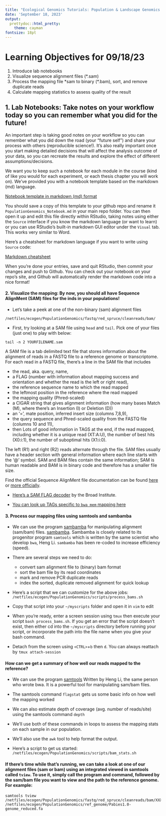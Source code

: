 ```yaml
---
title: "Ecological Genomics Tutorials: Population & Landscape Genomics 3"
date: 'September 18, 2023'
output:
  prettydoc::html_pretty:
    theme: cayman
fontsize: 18pt
---
```


# Learning Objectives for 09/18/23

1. Introduce lab notebooks
2. Visualize sequence alignment files (\*.sam)
3. Process the mapping file \*sam to binary (\*.bam), sort, and remove duplicate reads
4. Calculate mapping statistics to assess quality of the result

## 1. Lab Notebooks: Take notes on your workflow today so you can remember what you did for the future!

An important step is taking good notes on your workflow so you can remember what you did down the road (your "future self") and share your process with others (reproducible science!). It's also really important once you start making detailed decisions that will affect the analysis outcome of your data, so you can recreate the results and explore the effect of different assumptions/decisions.

We want you to keep such a notebook for each module in the course (kind of like you would for each experiment, or each thesis chapter you will work on). We've provided you with a notebook template based on the markdown (md) language.

[Notebook template in markdown (md) format](https://github.com/PespeniLab/Ecological-Genomics/blob/0708da3bdd3a0bf27d80bdedade51d4aba12c933/Fall2023/GithubNotebookTemplate.md)

You should save a copy of this template to your github repo and rename it `PopulationGenomics_Notebook.md` in your main repo folder. You can then open it up and edit this file directly within RStudio, taking notes using either the `Source` interface if you know the markdown language (or want to learn) or you can use RStudio's built-in markdown GUI editor under the `Visual` tab. This works very similar to Word.

Here's a cheatsheet for markdown language if you want to write using `Source` code:

[Markdown cheatsheet](https://docs.github.com/en/get-started/writing-on-github/getting-started-with-writing-and-formatting-on-github/basic-writing-and-formatting-syntax)

When you're done your entries, save and quit RStudio, then commit your changes and push to Github.  You can check out your notebook on your repo's site, and Github will automatically render the markdown code into a nice format!

#### 2. Visualize the mapping: By now, you should all have Sequence AlignMent (SAM) files for the inds in your populations!

-   Let's take a peek at one of the non-binary (sam) alignment files

`/netfiles/ecogen/PopulationGenomics/fastq/red_spruce/cleanreads/bam/`

-   First, try looking at a SAM file using `head` and `tail`. Pick one of your files (just one) to play with below:

```         
tail -n 2 YOURFILENAME.sam
```

A SAM file is a tab delimited text file that stores information about the alignment of reads in a FASTQ file to a reference genome or transcriptome. For each read in a FASTQ file, there's a line in the SAM file that includes

-   the read, aka. query, name,
-   a FLAG (number with information about mapping success and orientation and whether the read is the left or right read),
-   the reference sequence name to which the read mapped
-   the leftmost position in the reference where the read mapped
-   the mapping quality (Phred-scaled)
-   a CIGAR string that gives alignment information (how many bases Match (M), where there's an Insertion (I) or Deletion (D))
-   an '=', mate position, inferred insert size (columns 7,8,9),
-   the query sequence and Phred-scaled quality from the FASTQ file (columns 10 and 11),
-   then Lots of good information in TAGS at the end, if the read mapped, including whether it is a unique read (XT:A:U), the number of best hits (X0:i:1), the number of suboptimal hits (X1:i:0).

The left (R1) and right (R2) reads alternate through the file. SAM files usually have a header section with general information where each line starts with the '\@' symbol. SAM and BAM files contain the same information; SAM is human readable and BAM is in binary code and therefore has a smaller file size.

Find the official Sequence AlignMent file documentation can be found [here](https://en.wikipedia.org/wiki/SAM_(file_format)) or [more officially](https://samtools.github.io/hts-specs/SAMtags.pdf).

-   [Here's a SAM FLAG decoder](https://broadinstitute.github.io/picard/explain-flags.html) by the Broad Institute.

-   [You can look up TAGs specific to `bwa mem` mapping here](https://bio-bwa.sourceforge.net/bwa.shtml)


#### 3. Process our mapping files using samtools and sambamba

-   We can use the program [sambamba](https://lomereiter.github.io/sambamba/) for manipulating alignment (sam/bam) files. [sambamba](https://lomereiter.github.io/sambamba/). Sambamba is closely related to its progenitor program `samtools` which is written by the same scientist who develop `bwa`, Heng Li. `sambamba` has been re-coded to increase efficiency (speed).

- There are several steps we need to do: 

  -  convert sam alignment file to (binary) bam format
  -  sort the bam file by its read coordinates
  -  mark and remove PCR duplicate reads
  -  index the sorted, duplicate removed alignment for quick lookup

- Here's a script that we can customize for the above jobs: `/netfiles/ecogen/PopulationGenomics/scripts/process_bams.sh` 

- Copy that script into your `~/myscripts` folder and open it in `vim` to edit

- When you're ready, enter a screen session using `tmux` then execute your script `bash process_bams.sh`. If you get an error that the script doesn't exist, then either cd into the `~/myscripts` directory before running your script, or incorporate the path into the file name when you give your bash command.

- Detach from the screen using `<CTRL>`+`b` then `d`. You can always reattach by `tmux attach-session`


#### How can we get a summary of how well our reads mapped to the reference? 

- We can use the program [samtools](https://github.com/samtools/samtools) Written by Heng Li, the same person who wrote bwa. It is a powerful tool for manipulating sam/bam files.  

- The samtools command `flagstat` gets us some basic info on how well the mapping worked

- We can also estimate depth of coverage (avg. number of reads/site) using the samtools command `depth`

- We'll use both of these commands in loops to assess the mapping stats on each sample in our population.

- We'll also use the `awk` tool to help format the output.  

- Here's a script to get us started:  `/netfiles/ecogen/PopulationGenomics/scripts/bam_stats.sh`


#### If there's time while that's running, we can take a look at one of our alignment files (sam or bam) using an integrated viewed in samtools called `tview`.  To use it, simply call the program and command, followed by the sam/bam file you want to view and the path to the reference genome.  For example:

```
samtools tview /netfiles/ecogen/PopulationGenomics/fastq/red_spruce/cleanreads/bam/XXXX_XX_X.sorted.rmdup.bam /netfiles/ecogen/PopulationGenomics/ref_genome/Pabies1.0-genome_reduced.fa
```



